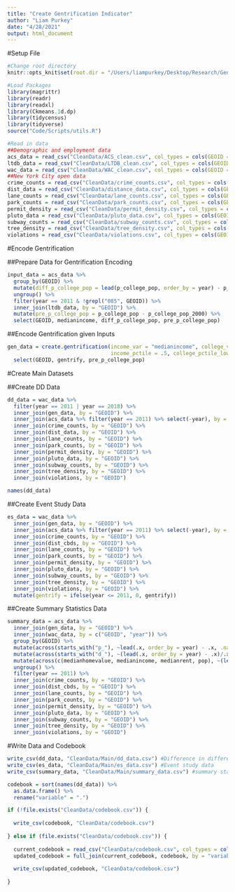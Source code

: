 ```yaml
---
title: "Create Gentrification Indicator"
author: "Liam Purkey"
date: "4/28/2021"
output: html_document
---
```


#Setup File

```r
#Change root directory
knitr::opts_knit$set(root.dir = "/Users/liampurkey/Desktop/Research/Gentrification")
```

```r
#Load Packages
library(magrittr)
library(readr)
library(readxl)
library(Ckmeans.1d.dp)
library(tidycensus)
library(tidyverse)
source("Code/Scripts/utils.R")
```

```r
#Read in data 
##Demographic and employment data
acs_data = read_csv("CleanData/ACS_clean.csv", col_types = cols(GEOID = col_character())) 
ltdb_data = read_csv("CleanData/LTDB_clean.csv", col_types = cols(GEOID = col_character()))
wac_data = read_csv("CleanData/WAC_clean.csv", col_types = cols(GEOID = col_character()))
##New York City open data
crime_counts = read_csv("CleanData/crime_counts.csv", col_types = cols(GEOID = col_character()))
dist_data = read_csv("CleanData/distance_data.csv", col_types = cols(GEOID = col_character()))
lane_counts = read_csv("CleanData/lane_counts.csv", col_types = cols(GEOID = col_character()))
park_counts = read_csv("CleanData/park_counts.csv", col_types = cols(GEOID = col_character()))
permit_density = read_csv("CleanData/permit_density.csv", col_types = cols(GEOID = col_character()))
pluto_data = read_csv("CleanData/pluto_data.csv", col_types = cols(GEOID = col_character()))
subway_counts = read_csv("CleanData/subway_counts.csv", col_types = cols(GEOID = col_character()))
tree_density = read_csv("CleanData/tree_density.csv", col_types = cols(GEOID = col_character()))
violations = read_csv("CleanData/violations.csv", col_types = cols(GEOID = col_character()))
```

#Encode Gentrification

##Prepare Data for Gentrification Encoding

```r
input_data = acs_data %>% 
  group_by(GEOID) %>%
  mutate(diff_p_college_pop = lead(p_college_pop, order_by = year) - p_college_pop) %>% 
  ungroup() %>%
  filter(year == 2011 & !grepl("085", GEOID)) %>%
  inner_join(ltdb_data, by = "GEOID") %>% 
  mutate(pre_p_college_pop = p_college_pop - p_college_pop_2000) %>%
  select(GEOID, medianincome, diff_p_college_pop, pre_p_college_pop)
```

##Encode Gentrification given Inputs

```r
gen_data = create.gentrification(income_var = "medianincome", college_var = "diff_p_college_pop", pre_var = "pre_p_college_pop",
                                 income_pctile = .5, college_pctile_lower = .5, college_pctile_upper = .75, pre_pctile = .9, data = input_data) %>%
  select(GEOID, gentrify, pre_p_college_pop)
```

#Create Main Datasets

##Create DD Data

```r
dd_data = wac_data %>%
  filter(year == 2011 | year == 2018) %>%
  inner_join(gen_data, by = "GEOID") %>%
  inner_join(acs_data %>% filter(year == 2011) %>% select(-year), by = "GEOID") %>%
  inner_join(crime_counts, by = "GEOID") %>%
  inner_join(dist_data, by = "GEOID") %>%
  inner_join(lane_counts, by = "GEOID") %>%
  inner_join(park_counts, by = "GEOID") %>%
  inner_join(permit_density, by = "GEOID") %>%
  inner_join(pluto_data, by = "GEOID") %>%
  inner_join(subway_counts, by = "GEOID") %>%
  inner_join(tree_density, by = "GEOID") %>%
  inner_join(violations, by = "GEOID") 
```

```r
names(dd_data)
```

##Create Event Study Data

```r
es_data = wac_data %>%
  inner_join(gen_data, by = "GEOID") %>%
  inner_join(acs_data %>% filter(year == 2011) %>% select(-year), by = "GEOID") %>%
  inner_join(crime_counts, by = "GEOID") %>%
  inner_join(dist_cbds, by = "GEOID") %>%
  inner_join(lane_counts, by = "GEOID") %>%
  inner_join(park_counts, by = "GEOID") %>%
  inner_join(permit_density, by = "GEOID") %>%
  inner_join(pluto_data, by = "GEOID") %>%
  inner_join(subway_counts, by = "GEOID") %>%
  inner_join(tree_density, by = "GEOID") %>%
  inner_join(violations, by = "GEOID") %>%
  mutate(gentrify = ifelse(year <= 2011, 0, gentrify)) 
```

##Create Summary Statistics Data

```r
summary_data = acs_data %>%
  inner_join(gen_data, by = "GEOID") %>%
  inner_join(wac_data, by = c("GEOID", "year")) %>%
  group_by(GEOID) %>%
  mutate(across(starts_with("p_"), ~lead(.x, order_by = year) - .x, .names = "diff_{.col}")) %>%
  mutate(across(starts_with("d_"), ~(lead(.x, order_by = year) - .x)/.x, .names = "pc_{.col}")) %>%
  mutate(across(c(medianhomevalue, medianincome, medianrent, pop), ~(lead(.x, order_by = year) - .x)/.x, .names = "pc_{.col}")) %>%
  ungroup() %>%
  filter(year == 2011) %>%
  inner_join(crime_counts, by = "GEOID") %>%
  inner_join(dist_cbds, by = "GEOID") %>%
  inner_join(lane_counts, by = "GEOID") %>%
  inner_join(park_counts, by = "GEOID") %>%
  inner_join(permit_density, by = "GEOID") %>%
  inner_join(pluto_data, by = "GEOID") %>%
  inner_join(subway_counts, by = "GEOID") %>%
  inner_join(tree_density, by = "GEOID") %>%
  inner_join(violations, by = "GEOID")
```

#Write Data and Codebook

```r
write_csv(dd_data, "CleanData/Main/dd_data.csv") #Difference in differences data
write_csv(es_data, "CleanData/Main/es_data.csv") #Event study data
write_csv(summary_data, "CleanData/Main/summary_data.csv") #summary statistics data
```

```r
codebook = sort(names(dd_data)) %>%
  as.data.frame() %>%
  rename("variable" = ".")

if (!file.exists("CleanData/codebook.csv")) {
  
  write_csv(codebook, "CleanData/codebook.csv")
  
} else if (file.exists("CleanData/codebook.csv")) {
  
  current_codebook = read_csv("CleanData/codebook.csv", col_types = cols(.default = "c"))
  updated_codebook = full_join(current_codebook, codebook, by = "variable")
  
  write_csv(updated_codebook, "CleanData/codebook.csv")
  
}
```








